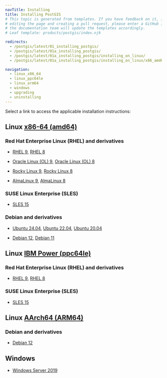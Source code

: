 ```yaml
---
navTitle: Installing
title: Installing PostGIS
# This topic is generated from templates. If you have feedback on it, instead of
# editing the page and creating a pull request, please enter a GitHub issue and
# the documentation team will update the templates accordingly.
# Leaf template: products/postgis/index.njk

redirects:
  - /postgis/latest/01_installing_postgis/
  - /postgis/latest/01a_installing_postgis/
  - /postgis/latest/01a_installing_postgis/installing_on_linux/
  - /postgis/latest/01a_installing_postgis/installing_on_linux/x86_amd64/01_postgis_rhel8_x86/

navigation:
  - linux_x86_64
  - linux_ppc64le
  - linux_arm64
  - windows
  - upgrading
  - uninstalling
---
```


Select a link to access the applicable installation instructions:

## Linux [x86-64 (amd64)](linux_x86_64)

### Red Hat Enterprise Linux (RHEL) and derivatives

- [RHEL 9](linux_x86_64/postgis_rhel_9), [RHEL 8](linux_x86_64/postgis_rhel_8)

- [Oracle Linux (OL) 9](linux_x86_64/postgis_rhel_9), [Oracle Linux (OL) 8](linux_x86_64/postgis_rhel_8)

- [Rocky Linux 9](linux_x86_64/postgis_other_linux_9), [Rocky Linux 8](linux_x86_64/postgis_other_linux_8)

- [AlmaLinux 9](linux_x86_64/postgis_other_linux_9), [AlmaLinux 8](linux_x86_64/postgis_other_linux_8)

### SUSE Linux Enterprise (SLES)

- [SLES 15](linux_x86_64/postgis_sles_15)

### Debian and derivatives

- [Ubuntu 24.04](linux_x86_64/postgis_ubuntu_24), [Ubuntu 22.04](linux_x86_64/postgis_ubuntu_22), [Ubuntu 20.04](linux_x86_64/postgis_ubuntu_20)

- [Debian 12](linux_x86_64/postgis_debian_12), [Debian 11](linux_x86_64/postgis_debian_11)

## Linux [IBM Power (ppc64le)](linux_ppc64le)

### Red Hat Enterprise Linux (RHEL) and derivatives

- [RHEL 9](linux_ppc64le/postgis_rhel_9), [RHEL 8](linux_ppc64le/postgis_rhel_8)

### SUSE Linux Enterprise (SLES)

- [SLES 15](linux_ppc64le/postgis_sles_15)

## Linux [AArch64 (ARM64)](linux_arm64)

### Debian and derivatives

- [Debian 12](linux_arm64/postgis_debian_12)

## Windows

- [Windows Server 2019](windows)
